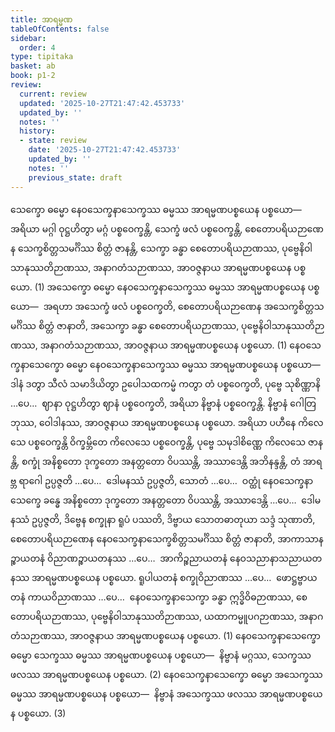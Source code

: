 ```yaml
---
title: အာရမ္မဏ
tableOfContents: false
sidebar:
  order: 4
type: tipitaka
basket: ab
book: p1-2
review:
  current: review
  updated: '2025-10-27T21:47:42.453733'
  updated_by: ''
  notes: ''
  history:
  - state: review
    date: '2025-10-27T21:47:42.453733'
    updated_by: ''
    notes: ''
    previous_state: draft
---
```



<ReviewStatus review={frontmatter.review} showDetails={true} />

<HypothesisAnnotation frontmatter={frontmatter} />

<DynamicBreadcrumb />

<Division number="43" book="p1-2" e="ch" v="37" p="290">

<Paragraph number="1776" book="p1-2">
သေက္ခော ဓမ္မော နေဝသေက္ခနာသေက္ခဿ ဓမ္မဿ အာရမ္မဏပစ္စယေန ပစ္စယော—  အရိယာ မဂ္ဂါ ဝုဋ္ဌဟိတွာ မဂ္ဂံ ပစ္စဝေက္ခန္တိ, သေက္ခံ ဖလံ ပစ္စဝေက္ခန္တိ, စေတောပရိယဉာဏေန သေက္ခစိတ္တသမင်္ဂိဿ စိတ္တံ ဇာနန္တိ, သေက္ခာ ခန္ဓာ စေတောပရိယဉာဏဿ, ပုဗ္ဗေနိဝါသာနုဿတိဉာဏဿ, အနာဂတံသဉာဏဿ, အာဝဇ္ဇနာယ အာရမ္မဏပစ္စယေန ပစ္စယော. (1)
</Paragraph>

<Paragraph number="1777" book="p1-2">
အသေက္ခော ဓမ္မော နေဝသေက္ခနာသေက္ခဿ ဓမ္မဿ အာရမ္မဏပစ္စယေန ပစ္စယော—  အရဟာ အသေက္ခံ ဖလံ ပစ္စဝေက္ခတိ, စေတောပရိယဉာဏေန အသေက္ခစိတ္တသမင်္ဂိဿ စိတ္တံ ဇာနာတိ, အသေက္ခာ ခန္ဓာ စေတောပရိယဉာဏဿ, ပုဗ္ဗေနိဝါသာနုဿတိဉာဏဿ, အနာဂတံသဉာဏဿ, အာဝဇ္ဇနာယ အာရမ္မဏပစ္စယေန ပစ္စယော. (1)
</Paragraph>

</Division>
<Division number="44" book="p1-2" e="ch" v="37" p="291">

<Paragraph number="1778" book="p1-2">
နေဝသေက္ခနာသေက္ခော ဓမ္မော နေဝသေက္ခနာသေက္ခဿ ဓမ္မဿ အာရမ္မဏပစ္စယေန ပစ္စယော—  ဒါနံ ဒတွာ သီလံ သမာဒိယိတွာ ဥပေါသထကမ္မံ ကတွာ တံ ပစ္စဝေက္ခတိ, ပုဗ္ဗေ သုစိဏ္ဏာနိ …ပေ…  ဈာနာ ဝုဋ္ဌဟိတွာ ဈာနံ ပစ္စဝေက္ခတိ, အရိယာ နိဗ္ဗာနံ ပစ္စဝေက္ခန္တိ. နိဗ္ဗာနံ ဂေါတြဘုဿ, ဝေါဒါနဿ, အာဝဇ္ဇနာယ အာရမ္မဏပစ္စယေန ပစ္စယော. အရိယာ ပဟီနေ ကိလေသေ ပစ္စဝေက္ခန္တိ ဝိက္ခမ္ဘိတေ ကိလေသေ ပစ္စဝေက္ခန္တိ, ပုဗ္ဗေ သမုဒါစိဏ္ဏေ ကိလေသေ ဇာနန္တိ, စက္ခုံ အနိစ္စတော ဒုက္ခတော အနတ္တတော ဝိပဿန္တိ, အဿာဒေန္တိ အဘိနန္ဒန္တိ, တံ အာရဗ္ဘ ရာဂေါ ဥပ္ပဇ္ဇတိ …ပေ…  ဒေါမနဿံ ဥပ္ပဇ္ဇတိ, သောတံ …ပေ…  ဝတ္ထုံ နေဝသေက္ခနာသေက္ခေ ခန္ဓေ အနိစ္စတော ဒုက္ခတော အနတ္တတော ဝိပဿန္တိ, အဿာဒေန္တိ …ပေ…  ဒေါမနဿံ ဥပ္ပဇ္ဇတိ, ဒိဗ္ဗေန စက္ခုနာ ရူပံ ပဿတိ, ဒိဗ္ဗာယ သောတဓာတုယာ သဒ္ဒံ သုဏာတိ, စေတောပရိယဉာဏေန နေဝသေက္ခနာသေက္ခစိတ္တသမင်္ဂိဿ စိတ္တံ ဇာနာတိ, အာကာသာနဉ္စာယတနံ ဝိညာဏဉ္စာယတနဿ …ပေ…  အာကိဉ္စညာယတနံ နေဝသညာနာသညာယတနဿ အာရမ္မဏပစ္စယေန ပစ္စယော. ရူပါယတနံ စက္ခုဝိညာဏဿ …ပေ…  ဖောဋ္ဌဗ္ဗာယတနံ ကာယဝိညာဏဿ …ပေ…  နေဝသေက္ခနာသေက္ခာ ခန္ဓာ ဣဒ္ဓိဝိဓဉာဏဿ, စေတောပရိယဉာဏဿ, ပုဗ္ဗေနိဝါသာနုဿတိဉာဏဿ, ယထာကမ္မူပဂဉာဏဿ, အနာဂတံသဉာဏဿ, အာဝဇ္ဇနာယ အာရမ္မဏပစ္စယေန ပစ္စယော. (1)
</Paragraph>

<Paragraph number="1779" book="p1-2">
နေဝသေက္ခနာသေက္ခော ဓမ္မော သေက္ခဿ ဓမ္မဿ အာရမ္မဏပစ္စယေန ပစ္စယော—  နိဗ္ဗာနံ မဂ္ဂဿ, သေက္ခဿ ဖလဿ အာရမ္မဏပစ္စယေန ပစ္စယော. (2)
</Paragraph>

<Paragraph number="1780" book="p1-2">
နေဝသေက္ခနာသေက္ခော ဓမ္မော အသေက္ခဿ ဓမ္မဿ အာရမ္မဏပစ္စယေန ပစ္စယော—  နိဗ္ဗာနံ အသေက္ခဿ ဖလဿ အာရမ္မဏပစ္စယေန ပစ္စယော. (3)
</Paragraph>
</Division>